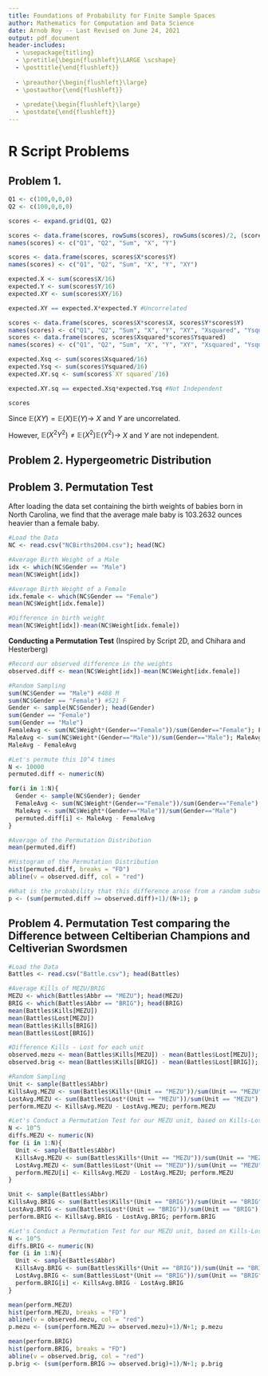 ```yaml
---
title: Foundations of Probability for Finite Sample Spaces
author: Mathematics for Computation and Data Science
date: Arnob Roy -- Last Revised on June 24, 2021
output: pdf_document
header-includes:
  - \usepackage{titling}
  - \pretitle{\begin{flushleft}\LARGE \scshape}
  - \posttitle{\end{flushleft}}
  
  - \preauthor{\begin{flushleft}\large}
  - \postauthor{\end{flushleft}}
  
  - \predate{\begin{flushleft}\large}
  - \postdate{\end{flushleft}}
---
```


# R Script Problems

## Problem 1.

```r
Q1 <- c(100,0,0,0)
Q2 <- c(100,0,0,0)

scores <- expand.grid(Q1, Q2)

scores <- data.frame(scores, rowSums(scores), rowSums(scores)/2, (scores$Var2-scores$Var1)/100+1)
names(scores) <- c("Q1", "Q2", "Sum", "X", "Y")

scores <- data.frame(scores, scores$X*scores$Y)
names(scores) <- c("Q1", "Q2", "Sum", "X", "Y", "XY")

expected.X <- sum(scores$X/16)
expected.Y <- sum(scores$Y/16)
expected.XY <- sum(scores$XY/16)

expected.XY == expected.X*expected.Y #Uncorrelated

scores <- data.frame(scores, scores$X*scores$X, scores$Y*scores$Y)
names(scores) <- c("Q1", "Q2", "Sum", "X", "Y", "XY", "Xsquared", "Ysquared")
scores <- data.frame(scores, scores$Xsquared*scores$Ysquared)
names(scores) <- c("Q1", "Q2", "Sum", "X", "Y", "XY", "Xsquared", "Ysquared", "XY squared")

expected.Xsq <- sum(scores$Xsquared/16)
expected.Ysq <- sum(scores$Ysquared/16)
expected.XY.sq <- sum(scores$`XY squared`/16)

expected.XY.sq == expected.Xsq*expected.Ysq #Not Independent

scores
```

Since $\mathbb{E}(XY) = \mathbb{E}(X)\mathbb{E}(Y)\to$ $X$ and $Y$ are uncorrelated.

However, $\mathbb{E}(X^2Y^2) \ne \mathbb{E}(X^2)\mathbb{E}(Y^2)\to$ $X$ and $Y$ are not independent.

## Problem 2. Hypergeometric Distribution



## Problem 3. Permutation Test

After loading the data set containing the birth weights of babies born in North Carolina, we find that the average male baby is 103.2632 ounces heavier than a female baby.

```r
#Load the Data
NC <- read.csv("NCBirths2004.csv"); head(NC)

#Average Birth Weight of a Male
idx <- which(NC$Gender == "Male")
mean(NC$Weight[idx])

#Average Birth Weight of a Female
idx.female <- which(NC$Gender == "Female")
mean(NC$Weight[idx.female])

#Difference in birth weight
mean(NC$Weight[idx])-mean(NC$Weight[idx.female])
```

**Conducting a Permutation Test** (Inspired by Script 2D, and Chihara and Hesterberg)

```r
#Record our observed difference in the weights
observed.diff <- mean(NC$Weight[idx])-mean(NC$Weight[idx.female])

#Random Sampling
sum(NC$Gender == "Male") #488 M
sum(NC$Gender == "Female") #521 F
Gender <- sample(NC$Gender); head(Gender)
sum(Gender == "Female")
sum(Gender == "Male")
FemaleAvg <- sum(NC$Weight*(Gender=="Female"))/sum(Gender=="Female"); FemaleAvg
MaleAvg <- sum(NC$Weight*(Gender=="Male"))/sum(Gender=="Male"); MaleAvg
MaleAvg - FemaleAvg

#Let's permute this 10^4 times
N <- 10000
permuted.diff <- numeric(N)

for(i in 1:N){
  Gender <- sample(NC$Gender); Gender
  FemaleAvg <- sum(NC$Weight*(Gender=="Female"))/sum(Gender=="Female")
  MaleAvg <- sum(NC$Weight*(Gender=="Male"))/sum(Gender=="Male")
  permuted.diff[i] <- MaleAvg - FemaleAvg
}
```

```r
#Average of the Permutation Distribution
mean(permuted.diff)

#Histogram of the Permutation Distribution
hist(permuted.diff, breaks = "FD")
abline(v = observed.diff, col = "red")

#What is the probability that this difference arose from a random subset?
p <- (sum(permuted.diff >= observed.diff)+1)/(N+1); p
```

\newpage

## Problem 4. Permutation Test comparing the Difference between Celtiberian Champions and Celtiverian Swordsmen

```r
#Load the Data
Battles <- read.csv("Battle.csv"); head(Battles)

#Average Kills of MEZU/BRIG
MEZU <- which(Battles$Abbr == "MEZU"); head(MEZU)
BRIG <- which(Battles$Abbr == "BRIG"); head(BRIG)
mean(Battles$Kills[MEZU])
mean(Battles$Lost[MEZU])
mean(Battles$Kills[BRIG])
mean(Battles$Lost[BRIG])

#Difference Kills - Lost for each unit
observed.mezu <- mean(Battles$Kills[MEZU]) - mean(Battles$Lost[MEZU]); observed.mezu 
observed.brig <- mean(Battles$Kills[BRIG]) - mean(Battles$Lost[BRIG]); observed.brig
```

```r
#Random Sampling
Unit <- sample(Battles$Abbr)
KillsAvg.MEZU <- sum(Battles$Kills*(Unit == "MEZU"))/sum(Unit == "MEZU"); KillsAvg.MEZU
LostAvg.MEZU <- sum(Battles$Lost*(Unit == "MEZU"))/sum(Unit == "MEZU"); LostAvg.MEZU
perform.MEZU <- KillsAvg.MEZU - LostAvg.MEZU; perform.MEZU

#Let's Conduct a Permutation Test for our MEZU unit, based on Kills-Lost, 10^5 times
N <- 10^5
diffs.MEZU <- numeric(N)
for (i in 1:N){
  Unit <- sample(Battles$Abbr)
  KillsAvg.MEZU <- sum(Battles$Kills*(Unit == "MEZU"))/sum(Unit == "MEZU")
  LostAvg.MEZU <- sum(Battles$Lost*(Unit == "MEZU"))/sum(Unit == "MEZU")
  perform.MEZU[i] <- KillsAvg.MEZU - LostAvg.MEZU; perform.MEZU
}

Unit <- sample(Battles$Abbr)
KillsAvg.BRIG <- sum(Battles$Kills*(Unit == "BRIG"))/sum(Unit == "BRIG"); KillsAvg.BRIG
LostAvg.BRIG <- sum(Battles$Lost*(Unit == "BRIG"))/sum(Unit == "BRIG"); LostAvg.BRIG
perform.BRIG <- KillsAvg.BRIG - LostAvg.BRIG; perform.BRIG

#Let's Conduct a Permutation Test for our MEZU unit, based on Kills-Lost, 10^5 times
N <- 10^5
diffs.BRIG <- numeric(N)
for (i in 1:N){
  Unit <- sample(Battles$Abbr)
  KillsAvg.BRIG <- sum(Battles$Kills*(Unit == "BRIG"))/sum(Unit == "BRIG")
  LostAvg.BRIG <- sum(Battles$Lost*(Unit == "BRIG"))/sum(Unit == "BRIG")
  perform.BRIG[i] <- KillsAvg.BRIG - LostAvg.BRIG
}
```

```r
mean(perform.MEZU)
hist(perform.MEZU, breaks = "FD")
abline(v = observed.mezu, col = "red")
p.mezu <- (sum(perform.MEZU >= observed.mezu)+1)/N+1; p.mezu

mean(perform.BRIG)
hist(perform.BRIG, breaks = "FD")
abline(v = observed.brig, col = "red")
p.brig <- (sum(perform.BRIG >= observed.brig)+1)/N+1; p.brig
```




